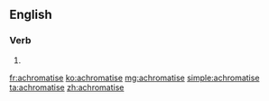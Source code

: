 ==English==

===Verb===
{{en-verb|achromatis}}

# {{standard spelling of|from=British spelling|lang=en|achromatize}}

[[fr:achromatise]]
[[ko:achromatise]]
[[mg:achromatise]]
[[simple:achromatise]]
[[ta:achromatise]]
[[zh:achromatise]]